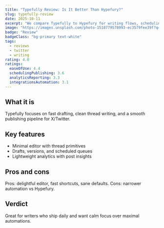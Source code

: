 ```yaml
---
title: "Typefully Review: Is It Better Than Hypefury?"
slug: typefully-review
date: 2025-10-11
excerpt: "We compare Typefully to Hypefury for writing flows, scheduling, and power-user features."
image: "https://images.unsplash.com/photo-1518779578993-ec3579fee39f?q=80&w=1200&auto=format&fit=crop"
badge: "Review"
badgeClass: "bg-primary text-white"
tags:
  - reviews
  - twitter
  - writing
rating: 4.0
ratings:
  easeOfUse: 4.4
  schedulingPublishing: 3.6
  analyticsReporting: 3.3
  integrationsAutomation: 3.1
---
```


## What it is

Typefully focuses on fast drafting, clean thread writing, and a smooth publishing pipeline for X/Twitter.

## Key features

- Minimal editor with thread primitives
- Drafts, versions, and scheduled queues
- Lightweight analytics with post insights

## Pros and cons

Pros: delightful editor, fast shortcuts, sane defaults. Cons: narrower automation vs Hypefury.

## Verdict

Great for writers who ship daily and want calm focus over maximal automations.


